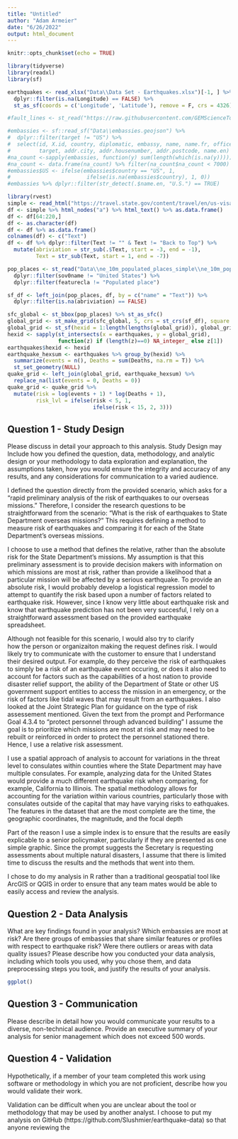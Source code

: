 ```yaml
---
title: "Untitled"
author: "Adam Armeier"
date: "6/26/2022"
output: html_document
---
```


```r
knitr::opts_chunk$set(echo = TRUE)

library(tidyverse)
library(readxl)
library(sf)

earthquakes <- read_xlsx("Data\\Data Set - Earthquakes.xlsx")[-1, ] %>% 
  dplyr::filter(is.na(Longitude) == FALSE) %>% 
  st_as_sf(coords = c('Longitude', 'Latitude'), remove = F, crs = 4326)

#fault_lines <- st_read("https://raw.githubusercontent.com/GEMScienceTools/gem-global-active-faults/master/geojson/gem_active_faults_harmonized.geojson")

#embassies <- sf::read_sf("Data\\embassies.geojson") %>% 
#  dplyr::filter(target != "US") %>% 
#  select(id, X.id, country, diplomatic, embassy, name, name.fr, office,
#         target, addr.city, addr.housenumber, addr.postcode, name.en)
#na_count <-sapply(embassies, function(y) sum(length(which(is.na(y)))))
#na_count <- data.frame(na_count) %>% filter(na_count$na_count < 7000)
#embassies$US <- ifelse(embassies$country == "US", 1, 
#                        ifelse(is.na(embassies$country), 1, 0))
#embassies %>% dplyr::filter(str_detect(.$name.en, "U.S.") == TRUE)

library(rvest)
simple <- read_html("https://travel.state.gov/content/travel/en/us-visas/visa-information-resources/list-of-posts.html")
df <- simple %>% html_nodes("a") %>% html_text() %>% as.data.frame()
df <- df[64:220,]
df <- as.character(df)
df <- df %>% as.data.frame()
colnames(df) <- c("Text")
df <- df %>% dplyr::filter(Text != "" & Text != "Back to Top") %>% 
  mutate(abriviation = str_sub(.$Text, start = -3, end = -1),
         Text = str_sub(Text, start = 1, end = -7))

pop_places <- st_read("Data\\ne_10m_populated_places_simple\\ne_10m_populated_places_simple.shp", crs=4326) %>%
  dplyr::filter(sov0name != "United States") %>% 
  dplyr::filter(featurecla != "Populated place")

sf_df <- left_join(pop_places, df, by = c("name" = "Text")) %>% 
  dplyr::filter(is.na(abriviation) == FALSE)

sfc_global <- st_bbox(pop_places) %>% st_as_sfc()
global_grid <- st_make_grid(sfc_global, 5, crs = st_crs(sf_df), square = F)
global_grid <- st_sf(hexid = 1:length(lengths(global_grid)), global_grid)
hexid <- sapply(st_intersects(x = earthquakes, y = global_grid), 
                function(z) if (length(z)==0) NA_integer_ else z[1])
earthquakes$hexid <- hexid
earthquake_hexsum <- earthquakes %>% group_by(hexid) %>% 
  summarize(events = n(), Deaths = sum(Deaths, na.rm = T)) %>% 
  st_set_geometry(NULL)
quake_grid <- left_join(global_grid, earthquake_hexsum) %>% 
  replace_na(list(events = 0, Deaths = 0))
quake_grid <- quake_grid %>% 
  mutate(risk = log(events + 1) * log(Deaths + 1),
         risk_lvl = ifelse(risk < 5, 1,
                           ifelse(risk < 15, 2, 3)))
```

## Question 1 - Study Design

Please discuss in detail your approach to this analysis.  Study Design may Include how you defined the question, data, methodology, and analytic design or your methodology to data exploration and explanation, the assumptions taken, how you would ensure the integrity and accuracy of any results, and any considerations for communication to a varied audience. 

I defined the question directly from the provided scenario, which asks for 
a "rapid preliminary analysis of the risk of earthquakes to our overseas
missions." Therefore, I consider the research questions to be 
straightforward from the scenario: "What is the risk of earthquakes to 
State Department overseas missions?" This requires defining a method to
measure risk of earthquakes and comparing it for each of the State 
Department's overseas missions. 

I choose to use a method that defines the relative, rather than the absolute
risk for the State Department's missions. My assumption is that this 
preliminary assessment is to provide decision makers with information on  
which missions are most at risk, rather than provide a likelihood that a 
particular mission will be affected by a serious earthquake. To provide an
absolute risk, I would probably develop a logistical regression 
model to attempt to quantify the risk based upon a number of factors 
related to earthquake risk. However, since I know very little about 
earthquake risk and know that earthquake prediction has not been very 
succesful, I rely on a straightforward assessment based on the provided 
earthquake spreadsheet.


Although not feasible for this scenario, I would also try to clarify  
how the person or organizaiton making the request defines risk. I would 
likely try to communicate with the customer to ensure that I understand 
their desired output. For example, do they perceive the risk of earthquakes 
to simply be a risk of an earthquake event occuring, or does it also need 
to account for factors such as the capabilities of a host nation to provide 
disaster relief support, the ability of the Department of State or other US 
government support entities to access the mission in an emergency, or the 
risk of factors like tidal waves that may result from an earthquakes. I 
also looked at the Joint Strategic Plan for guidance on the type of risk 
assessement mentioned. Given the text from the prompt and Performance Goal 
4.3.4 to "protect personnel through advanced building" I assume the goal is
to prioritize which missions are most at risk and may need to be rebuilt or
reinforced in order to protect the personnel stationed there. Hence, I use
a relative risk assessment.

I use a spatial approach of analysis to account for variations in the 
threat level to consulates within counties where the State Department may 
have multiple consulates. For example, analyzing data for the United States 
would provide a much different earthquake risk when comparing, for example, 
California to Illinois. The spatial methodology allows for accounting for 
the variation within various countries, particularly those with consulates 
outside of the capital that may have varying risks to eathquakes. The 
features in the dataset that are the most complete are the time, the 
geographic coordinates, the magnitude, and the focal depth

Part of the reason I use a simple index is to ensure that the results are
easily explicable to a senior policymaker, particularly if they are 
presented as one simple graphic. Since the prompt suggests the Secretary is
requesting assessments about multiple natural disasters, I assume that there
is limited time to discuss the results and the methods that went into them.

I chose to do my analysis in R rather than a traditional geospatial tool 
like ArcGIS or QGIS in order to ensure that any team mates would be able to
easily access and review the analysis.

## Question 2 - Data Analysis

What are key findings found in your analysis? Which embassies are most at risk? Are there groups of embassies that share similar features or profiles with respect to earthquake risk? Were there outliers or areas with data quality issues? Please describe how you conducted your data analysis, including which tools you used, why you chose them, and data preprocessing steps you took, and justify the results of your analysis.   



```r
ggplot()
```

## Question 3 - Communication

Please describe in detail how you would communicate your results to a diverse, non-technical audience. Provide an executive summary of your analysis for senior management which does not exceed 500 words. 



## Question 4 - Validation

Hypothetically, if a member of your team completed this work using software or methodology in which you are not proficient, describe how you would validate their work. 

Validation can be difficult when you are unclear about the tool or 
methodology that may be used by another analyst. I choose to put my analysis
on GitHub (https://github.com/Slushmier/earthquake-data) so that anyone 
reviewing the 
